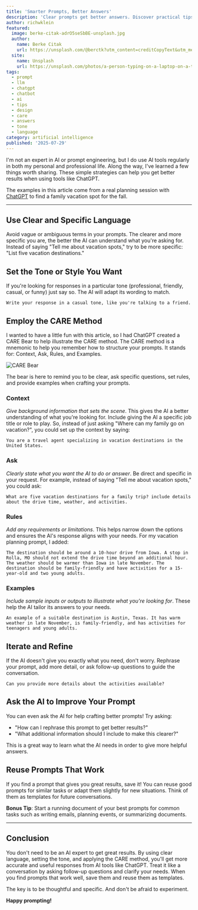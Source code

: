 ```yaml
---
title: 'Smarter Prompts, Better Answers'
description: 'Clear prompts get better answers. Discover practical tips and proven strategies for crafting prompts that help AI chat tools understand exactly what you need.'
author: richwklein
featured:
  image: berke-citak-adrO5seSbBE-unsplash.jpg
  author:
    name: Berke Citak
    url: https://unsplash.com/@berctk?utm_content=creditCopyText&utm_medium=referral&utm_source=unsplash
  site:
    name: Unsplash
    url: https://unsplash.com/photos/a-person-typing-on-a-laptop-on-a-table-adrO5seSbBE?utm_content=creditCopyText&utm_medium=referral&utm_source=unsplash
tags:
  - prompt
  - llm
  - chatgpt
  - chatbot
  - ai
  - tips
  - design
  - care
  - answers
  - tone
  - language
category: artificial intelligence
published: '2025-07-29'
---
```


I'm not an expert in AI or prompt engineering, but I do use AI tools regularly in both my personal and professional life. Along the way, I've learned a few things worth sharing. These simple strategies can help you get better results when using tools like ChatGPT.

The examples in this article come from a real planning session with [ChatGPT](https://chatgpt.com/) to find a family vacation spot for the fall.

---

## Use Clear and Specific Language

Avoid vague or ambiguous terms in your prompts. The clearer and more specific you are, the better the AI can understand what you're asking for. Instead of saying "Tell me about vacation spots," try to be more specific: "List five vacation destinations."

## Set the Tone or Style You Want

If you're looking for responses in a particular tone (professional, friendly, casual, or funny) just say so. The AI will adapt its wording to match.

```
Write your response in a casual tone, like you're talking to a friend.
```

## Employ the CARE Method

I wanted to have a little fun with this article, so I had ChatGPT created a CARE Bear to help illustrate the CARE method. The CARE method is a mnemonic to help you remember how to structure your prompts. It stands for: Context, Ask, Rules, and Examples.

![CARE Bear](./care-prompt-bear.png)

The bear is here to remind you to be clear, ask specific questions, set rules, and provide examples when crafting your prompts.

### Context

_Give background information that sets the scene_. This gives the AI a better understanding of what you're looking for. Include giving the AI a specific job title or role to play. So, instead of just asking "Where can my family go on vacation?", you could set up the context by saying:

```
You are a travel agent specializing in vacation destinations in the United States.
```

### Ask

_Clearly state what you want the AI to do or answer_. Be direct and specific in your request. For example, instead of saying "Tell me about vacation spots," you could ask:

```
What are five vacation destinations for a family trip? include details about the drive time, weather, and activities.
```

### Rules

_Add any requirements or limitations_. This helps narrow down the options and ensures the AI's response aligns with your needs. For my vacation planning prompt, I added:

```
The destination should be around a 10-hour drive from Iowa. A stop in Rolla, MO should not extend the drive time beyond an additional hour. The weather should be warmer than Iowa in late November. The destination should be family-friendly and have activities for a 15-year-old and two young adults.
```

### Examples

_Include sample inputs or outputs to illustrate what you're looking for_. These help the AI tailor its answers to your needs.

```
An example of a suitable destination is Austin, Texas. It has warm weather in late November, is family-friendly, and has activities for teenagers and young adults.
```

## Iterate and Refine

If the AI doesn't give you exactly what you need, don't worry. Rephrase your prompt, add more detail, or ask follow-up questions to guide the conversation.

```
Can you provide more details about the activities available?
```

## Ask the AI to Improve Your Prompt

You can even ask the AI for help crafting better prompts! Try asking:

- "How can I rephrase this prompt to get better results?"
- "What additional information should I include to make this clearer?"

This is a great way to learn what the AI needs in order to give more helpful answers.

## Reuse Prompts That Work

If you find a prompt that gives you great results, save it! You can reuse good prompts for similar tasks or adapt them slightly for new situations. Think of them as templates for future conversations.

**Bonus Tip**: Start a running document of your best prompts for common tasks such as writing emails, planning events, or summarizing documents.

---

## Conclusion

You don't need to be an AI expert to get great results. By using clear language, setting the tone, and applying the CARE method, you'll get more accurate and useful responses from AI tools like ChatGPT. Treat it like a conversation by asking follow-up questions and clarify your needs. When you find prompts that work well, save them and reuse them as templates.

The key is to be thoughtful and specific. And don't be afraid to experiment.

**Happy prompting!**

